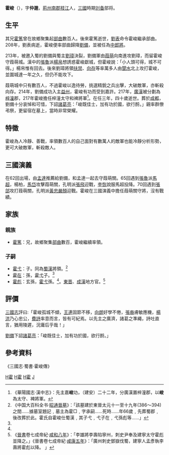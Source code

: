 '''霍峻'''（{{bd|180年||219年|catIdx=H}}），字'''仲邈'''，[[荊州_(古代)|荊州]][[南郡|南郡]][[枝江|枝江]]人，[[三國|三國]]時期[[刘备|刘备]]部将。

== 生平 ==
其兄[[霍篤|霍篤]]曾在故鄉聚集起[[部曲|部曲]]數百人。後來霍篤逝世，[[劉表|劉表]]命令霍峻繼承部曲。208年，劉表病逝，霍峻便率部曲歸降[[劉備|劉備]]，並被任為[[中郎將|中郎將]]。 

213年，被邀入蜀的劉備與蜀主[[劉璋|劉璋]]決裂，劉備軍由[[葭萌|葭萌]]向南進攻劉璋，而留霍峻守葭萌城。漢中的[[張魯|張魯]]派[[楊帛|楊帛]]想誘惑霍峻獻城，但霍峻說：「小人頭可得，城不可得。」楊帛惟有回去。後來劉璋將領[[扶禁|扶禁]]、[[向存|向存]]等率萬多人由[[閬水|閬水]]北上攻打霍峻，並圍城達一年之久，但仍不能攻下。

葭萌城中只有數百人，不過霍峻以逸待勞，挑選精銳之兵出擊，大破敵軍，亦斬殺向存。214年，劉備成功入主[[益州|益州]]，霍峻有功而受到嘉許。217年，[[廣漢|廣漢]]被分劃為[[梓潼|梓潼]]郡，217年霍峻擔任梓潼太守和裨將軍<ref>《華陽國志·漢中志》：先主嘉'''峻'''功，（建安）二十二年，分廣漢置梓潼郡，以'''峻'''為太守、裨將軍。</ref>。在任三年，四十歲逝世。葬於[[成都|成都]]，劉備十分哀悼和可惜，下詔[[諸葛亮|諸葛亮]]：「峻既佳士，加有功於國，欲行酹。」親率群僚弔祭，更留宿在墓上，當時非常榮耀。

== 特徵 ==
霍峻為人冷靜、善戰，率領數百人的自己面對有數萬人的敵軍也能冷靜分析形勢，更可大破敵軍，斬殺敵人。

== 三國演義 ==
在62回出場，由[[孟達|孟達]]推薦給劉備，和孟達一起去守葭萌關。65回遇到[[張魯|張魯]]派[[馬超|馬超]]，楊柏，[[馬岱|馬岱]]攻擊葭萌關，孔明派[[張飛|張飛]]迎戰，[[李恢|李恢]]說服馬超投降。70回遇到[[張郃|張郃]]攻打葭萌關，孔明派[[黃忠|黃忠]][[嚴顏|嚴顏]]迎戰。霍峻在三國演義中擔任葭萌關守將，沒有戰績。

== 家族 ==
=== 親族 ===
*[[霍篤|霍篤]]：兄，故鄉聚集[[部曲|部曲]]數百，霍峻繼續率領。 

=== 子嗣 ===
*[[霍弋|霍弋]]：子。同為[[蜀漢|蜀漢]]將領。<ref name="霍承嗣壁畫墓">《中国大百科全书·[[昭通晉墓|昭通晉墓]]》：「該墓建於東晉太元十一至十九年(386～394)之間……據墓室題記﹐墓主為霍□﹐字承嗣……死時……年66歲﹐先葬蜀郡﹐後改葬於此。霍氏自霍峻仕蜀漢﹐其子弋﹐弋子在﹐弋孫彪等……」</ref>
*[[霍在|霍在]]：孫，[[霍弋|霍弋]]子。<ref name="霍承嗣壁畫墓" />
*[[霍彪|霍彪]]：玄孫，[[霍弋|霍弋]]孫。<ref name="霍承嗣壁畫墓" />{{cn|霍在之子}}。[[東晋|東晋]]、[[成漢|成漢]]地方官。<ref name="晉書">《[[晉書|晉書]]卷七成帝紀·[[咸和_(晉成帝)|咸和八年]]》：「李雄將李壽陷寧州，刺史尹奉及建寧太守霍彪並降之。」《晉書卷七成帝紀·[[咸康_(晉成帝)|咸康五年]]》：「廣州刺史鄧嶽伐蜀，建寧人孟彥執李壽將霍彪以降。 」</ref>

== 評價 ==
[[三國志|三國志]]評曰:「霍峻孤城不傾，[[王連|王連]]固節不移，[[向朗|向朗]]好學不倦，[[張裔|張裔]]膚敏應機，[[楊洪|楊洪]]乃心忠公，[[費詩|費詩]]率意而言，皆有可紀焉。以先主之廣濟，諸葛之準繩，詩吐直言，猶用陵遲，況庸后乎哉！」 

[[劉備|劉備]]下詔[[諸葛亮|諸葛亮]]：「峻既佳士，加有功於國，欲行酹。」

== 參考資料 ==
{{wikisource|三國志/卷41|《三國志》卷41  蜀書十一　霍王向張楊費傳}}
《三國志‧蜀書‧霍峻傳》
<references />

{{三国志}}
[[Category:東漢軍事人物|H霍]]
[[Category:蜀漢軍事人物|H霍]]
[[Category:東漢太守|H霍]]
[[Category:霍姓|J]]